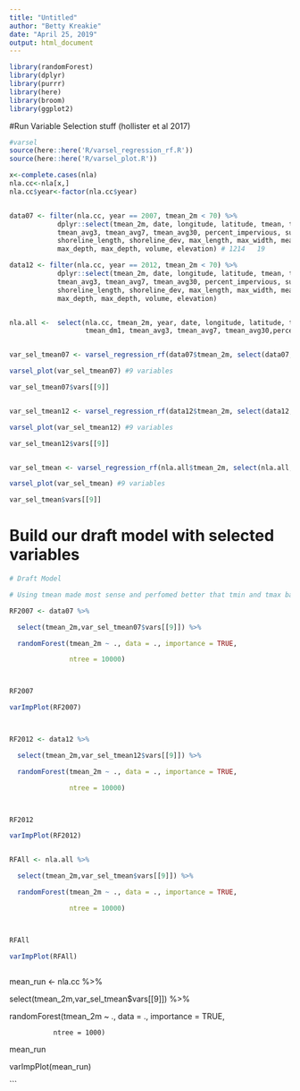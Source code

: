 ```yaml
---
title: "Untitled"
author: "Betty Kreakie"
date: "April 25, 2019"
output: html_document
---
```



```r

library(randomForest)
library(dplyr)
library(purrr)
library(here)
library(broom)
library(ggplot2)
```



#Run Variable Selection stuff (hollister et al 2017)



```r

#varsel
source(here::here('R/varsel_regression_rf.R'))
source(here::here('R/varsel_plot.R'))

x<-complete.cases(nla)
nla.cc<-nla[x,]
nla.cc$year<-factor(nla.cc$year)


data07 <- filter(nla.cc, year == 2007, tmean_2m < 70) %>%
            dplyr::select(tmean_2m, date, longitude, latitude, tmean, tmean_dm1,
            tmean_avg3, tmean_avg7, tmean_avg30, percent_impervious, surface_area,
            shoreline_length, shoreline_dev, max_length, max_width, mean_width,
            max_depth, max_depth, volume, elevation) # 1214   19

data12 <- filter(nla.cc, year == 2012, tmean_2m < 70) %>%
            dplyr::select(tmean_2m, date, longitude, latitude, tmean, tmean_dm1,
            tmean_avg3, tmean_avg7, tmean_avg30, percent_impervious, surface_area,
            shoreline_length, shoreline_dev, max_length, max_width, mean_width,
            max_depth, max_depth, volume, elevation)


nla.all <-  select(nla.cc, tmean_2m, year, date, longitude, latitude, tmean,
                   tmean_dm1, tmean_avg3, tmean_avg7, tmean_avg30,percent_impervious,                    surface_area,shoreline_length, shoreline_dev, max_length,                            max_width, mean_width, max_depth, max_depth, volume, elevation)


var_sel_tmean07 <- varsel_regression_rf(data07$tmean_2m, select(data07, -tmean_2m),                ntree=1000, prog=TRUE)

varsel_plot(var_sel_tmean07) #9 variables

var_sel_tmean07$vars[[9]]


var_sel_tmean12 <- varsel_regression_rf(data12$tmean_2m, select(data12, -tmean_2m),                ntree=1000, prog=TRUE)

varsel_plot(var_sel_tmean12) #9 variables

var_sel_tmean12$vars[[9]]


var_sel_tmean <- varsel_regression_rf(nla.all$tmean_2m, select(nla.all, -tmean_2m),                ntree=1000, prog=TRUE)

varsel_plot(var_sel_tmean) #9 variables

var_sel_tmean$vars[[9]]

```



# Build our draft model with selected variables



```r

# Draft Model

# Using tmean made most sense and perfomed better that tmin and tmax based models.

RF2007 <- data07 %>%

  select(tmean_2m,var_sel_tmean07$vars[[9]]) %>%

  randomForest(tmean_2m ~ ., data = ., importance = TRUE, 

               ntree = 10000)



RF2007

varImpPlot(RF2007)



RF2012 <- data12 %>%

  select(tmean_2m,var_sel_tmean12$vars[[9]]) %>%

  randomForest(tmean_2m ~ ., data = ., importance = TRUE, 

               ntree = 10000)



RF2012

varImpPlot(RF2012)


RFAll <- nla.all %>%

  select(tmean_2m,var_sel_tmean$vars[[9]]) %>%

  randomForest(tmean_2m ~ ., data = ., importance = TRUE, 

               ntree = 10000)



RFAll

varImpPlot(RFAll)



```





mean_run <- nla.cc %>%

  select(tmean_2m,var_sel_tmean$vars[[9]]) %>%

  randomForest(tmean_2m ~ ., data = ., importance = TRUE, 

               ntree = 1000)



mean_run

varImpPlot(mean_run)

```





